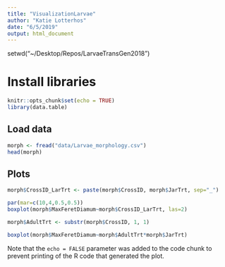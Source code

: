 ```yaml
---
title: "VisualizationLarvae"
author: "Katie Lotterhos"
date: "6/5/2019"
output: html_document
---
```


setwd("~/Desktop/Repos/LarvaeTransGen2018")

# Install libraries
```r
knitr::opts_chunk$set(echo = TRUE)
library(data.table)
```

## Load data

```r
morph <- fread("data/Larvae_morphology.csv")
head(morph)
```

## Plots

```r
morph$CrossID_LarTrt <- paste(morph$CrossID, morph$JarTrt, sep="_")

par(mar=c(10,4,0.5,0.5))
boxplot(morph$MaxFeretDiamum~morph$CrossID_LarTrt, las=2)

morph$AdultTrt <- substr(morph$CrossID, 1, 1)

boxplot(morph$MaxFeretDiamum~morph$AdultTrt*morph$JarTrt)

```

Note that the `echo = FALSE` parameter was added to the code chunk to prevent printing of the R code that generated the plot.
